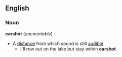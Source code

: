 == English ==
=== Noun ===
'''earshot''' (''uncountable'')
* A [[distance]] from which sound is still [[audible]]
**I'll row out on the lake but stay within '''earshot'''.
